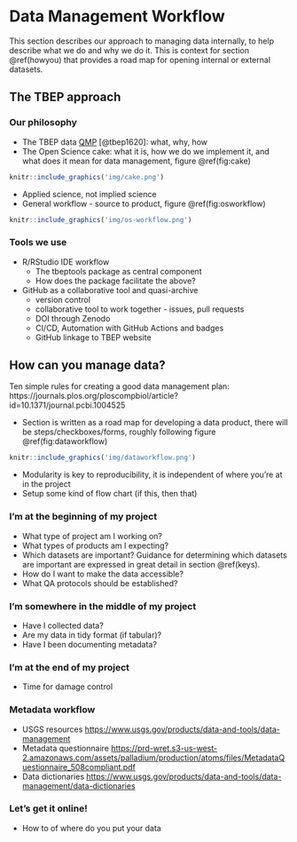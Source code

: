 # Data Management Workflow {#workflow}

This section describes our approach to managing data internally, to help describe what we do and why we do it.  This is context for section \@ref(howyou) that provides a road map for opening internal or external datasets.  

## The TBEP approach

### Our philosophy {#philo}

* The TBEP data [QMP](https://drive.google.com/file/d/1DyA0PNHV8rEXGMwGiyS7sXY1ECLYpJJO/view?usp=sharing) [@tbep1620]: what, why, how
* The Open Science cake: what it is, how we do we implement it, and what does it mean for data management, figure \@ref(fig:cake)

```r
knitr::include_graphics('img/cake.png')
```

* Applied science, not implied science
* General workflow - source to product, figure \@ref(fig:osworkflow)

```r
knitr::include_graphics('img/os-workflow.png')
```

### Tools we use {#tools}

* R/RStudio IDE workflow
     * The tbeptools package as central component
     * How does the package facilitate the above?
* GitHub as a collaborative tool and quasi-archive
     * version control
     * collaborative tool to work together - issues, pull requests
     * DOI through Zenodo
     * CI/CD, Automation with GitHub Actions and badges
     * GitHub linkage to TBEP website

## How can you manage data? {#howyou}

Ten simple rules for creating a good data management plan: https://journals.plos.org/ploscompbiol/article?id=10.1371/journal.pcbi.1004525

* Section is written as a road map for developing a data product, there will be steps/checkboxes/forms, roughly following figure \@ref(fig:dataworkflow)

```r
knitr::include_graphics('img/dataworkflow.png')
```

* Modularity is key to reproducibility, it is independent of where you're at in the project
* Setup some kind of flow chart (if this, then that)

### I'm at the beginning of my project

* What type of project am I working on? 
* What types of products am I expecting?
* Which datasets are important? Guidance for determining which datasets are important are expressed in great detail in section \@ref(keys).
* How do I want to make the data accessible?
* What QA protocols should be established?

### I'm somewhere in the middle of my project

* Have I collected data?
* Are my data in tidy format (if tabular)? 
* Have I been documenting metadata? 

### I'm at the end of my project

* Time for damage control

### Metadata workflow

* USGS resources <https://www.usgs.gov/products/data-and-tools/data-management>
* Metadata questionnaire <https://prd-wret.s3-us-west-2.amazonaws.com/assets/palladium/production/atoms/files/MetadataQuestionnaire_508compliant.pdf>
* Data dictionaries <https://www.usgs.gov/products/data-and-tools/data-management/data-dictionaries>

### Let's get it online!

* How to of where do you put your data
